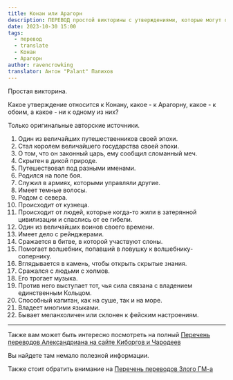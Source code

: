 ```yaml
---
title: Конан или Арагорн
description: ПЕРЕВОД простой викторины с утверждениями, которые могут относится или к Арагорну или к Конану или к обоим. Сможете его пройти?
date: 2023-10-30 15:00
tags:
  - перевод
  - translate
  - Конан
  - Арагорн
author: ravencrowking
translator: Антон "Palant" Палихов
---
```


Простая викторина. 

Какое утверждение относится к Конану, какое - к Арагорну, какое - к обоим, а какое - ни к одному из них?

Только оригинальные авторские источники.

1. Один из величайших путешественников своей эпохи.
2. Стал королем величайшего государства своей эпохи.
3. О том, что он законный царь, ему сообщил сломанный меч.
4. Скрытен в дикой природе.
5. Путешествовал под разными именами.
6. Родился на поле боя.
7. Служил в армиях, которыми управляли другие.
8. Имеет темные волосы.
9. Родом с севера.
10. Происходит от кузнеца.
11. Происходит от людей, которые когда-то жили в затерянной цивилизации и спаслись от ее гибели.
12. Один из величайших воинов своего времени.
13. Имеет дело с рейнджерами.
14. Сражается в битве, в которой участвуют слоны.
15. Помогает волшебник, попавший в ловушку к волшебнику-сопернику.
16. Вглядывается в камень, чтобы открыть скрытые знания.
17. Сражался с людьми с холмов.
18. Его трогает музыка.
19. Против него выступает тот, чья сила связана с владением единственным Кольцом.
20. Способный капитан, как на суше, так и на море.
21. Владеет многими языками.
22. Бывает меланхоличен или склонен к фейским настроениям.

---

Также вам может быть интересно посмотреть на полный [Перечень переводов Александриана на сайте Киборгов и Чародеев](https://cyborgsandmages.com/posts/translations/alexandrian-index)

Вы найдете там немало полезной информации.

Также стоит обратить внимание на [Перечень переводов Злого ГМ-а](https://cyborgsandmages.com/posts/translations/angrygm-index)